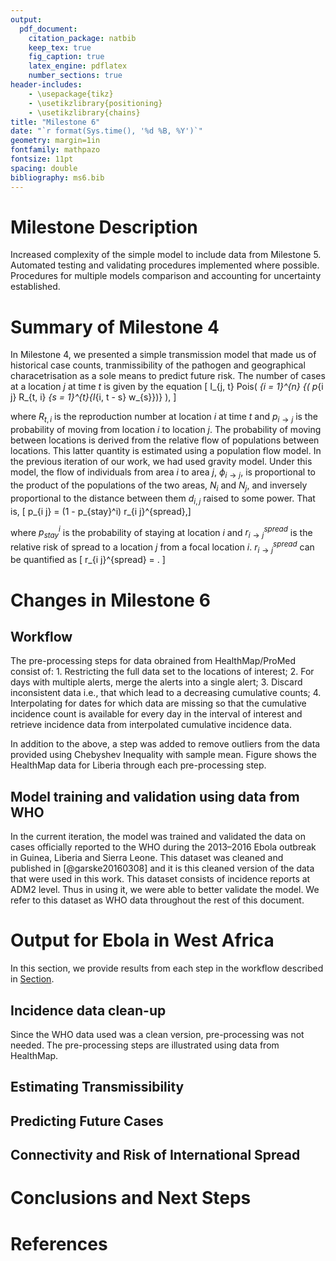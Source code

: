 ```yaml
---
output: 
  pdf_document:
    citation_package: natbib
    keep_tex: true
    fig_caption: true
    latex_engine: pdflatex
    number_sections: true
header-includes:
    - \usepackage{tikz}
    - \usetikzlibrary{positioning}
    - \usetikzlibrary{chains}	
title: "Milestone 6"
date: "`r format(Sys.time(), '%d %B, %Y')`"
geometry: margin=1in
fontfamily: mathpazo
fontsize: 11pt
spacing: double
bibliography: ms6.bib
---
```

# Milestone Description

Increased complexity of the simple model to include data from
Milestone 5. 
Automated testing and validating procedures implemented where possible.
Procedures for multiple models comparison and accounting for uncertainty established.

# Summary of Milestone 4

In Milestone 4, we presented a simple transmission model that made us
of historical case counts, tranmissibility of the pathogen and
geographical characetrisation as a sole means to predict future risk.
The number of cases at a location $j$ at time $t$ is given by the
equation
\[
  I_{j, t} \sim Pois\left( \sum_{i = 1}^{n} {\left( p_{i \rightarrow j}
  R_{t, i} \sum_{s = 1}^{t}{I_{i, t - s} w_{s}}\right)} \right),
\]

where $R_{t, i}$ is the  reproduction number at location $i$ at time
$t$ and $p_{i \rightarrow j}$ is the probability of moving from location
$i$ to location $j$. The probability of moving between locations is
derived from the relative flow of populations between locations. This
latter quantity is estimated using a population flow model. In the
previous iteration of our work, we had used gravity model. Under this
model, the flow of individuals from area $i$ to area $j$, $\phi_{i
\rightarrow j}$, is proportional
to the product of the populations of the two areas, $N_i$ and $N_j$,
and inversely proportional to the distance between them $d_{i, j}$
raised to some power. That is,
\[  p_{i \rightarrow j} = (1 - p_{stay}^i) r_{i \rightarrow j}^{spread},\]

where $p_{stay}^i$ is the probability of staying at location $i$ and
$r_{i \rightarrow j}^{spread}$ is the relative risk of spread to a
location $j$ from a focal location $i$. $r_{i \rightarrow j}^{spread}$ can
be quantified as 
\[
  r_{i \rightarrow j}^{spread} = \frac{\phi_{i \rightarrow
  j}}{\sum_{x}{\phi_{i \rightarrow
  j}}}.
\]

# Changes in Milestone 6
## Workflow
The pre-processing steps for data obrained from HealthMap/ProMed consist of:
1. Restricting the full data set to the locations of interest;
2. For days with multiple alerts, merge the alerts into a single alert;
3. Discard inconsistent data i.e., that which lead to a decreasing
   cumulative counts;
4. Interpolating for dates for which data are missing so that the
   cumulative incidence count is available for every day in the
   interval of interest and retrieve incidence data from interpolated
   cumulative incidence data.

In addition to the above, a step was added to remove outliers from the
data provided using Chebyshev Inequality with sample mean. Figure
shows the HealthMap data for Liberia through each pre-processing step.

## Model training and validation using data from WHO

In the current iteration, the model was trained and validated the data
on cases officially reported to the WHO during the 2013–2016 Ebola
outbreak in Guinea, Liberia and Sierra Leone. This dataset was cleaned
and published in [@garske20160308] and it is this cleaned version of
the data that were used in this work. This dataset consists of
incidence reports at ADM2 level. Thus in using it, we were able to better
validate the model. We refer to this dataset as WHO data throughout
the rest of this document.

# Output for Ebola in West Africa
In this section, we provide results from each step in the workflow
described in [Section](#workflow). 

## Incidence data clean-up
Since the WHO data used was a clean version, pre-processing was not
needed. The pre-processing steps are illustrated using data from HealthMap.

## Estimating Transmissibility

## Predicting Future Cases
## Connectivity and Risk of International Spread
# Conclusions and Next Steps
# References
